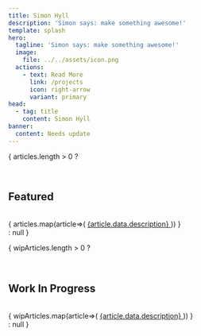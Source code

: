 ```yaml
---
title: Simon Hyll
description: 'Simon says: make something awesome!'
template: splash
hero:
  tagline: 'Simon says: make something awesome!'
  image:
    file: ../../assets/icon.png
  actions:
    - text: Read More
      link: /projects
      icon: right-arrow
      variant: primary
head:
  - tag: title
    content: Simon Hyll
banner:
  content: Needs update
---
```



<HeroBackground />




<div class="create-simon">
<Card title="Create a project">
  <CreateSimon />
</Card>
</div>


{ articles.length > 0 ?
<div>
<br/><h2>Featured</h2><br/>
<CardGrid>
{ articles.map(article=>(
  <a href={article.slug} class="lp-card-link">
  <Card title={article.data.title}>
  {article.data.description}
  </Card>
  </a>
)) }
</CardGrid>
</div> : null
}

{ wipArticles.length > 0 ?
<div>
<br/><h2>Work In Progress</h2><br/>

<CardGrid>
{ wipArticles.map(article=>(
  <a href={article.slug} class="lp-card-link">
  <Card title={article.data.title}>
  {article.data.description}
  </Card>
  </a>
)) }
</CardGrid>
</div> : null
}
